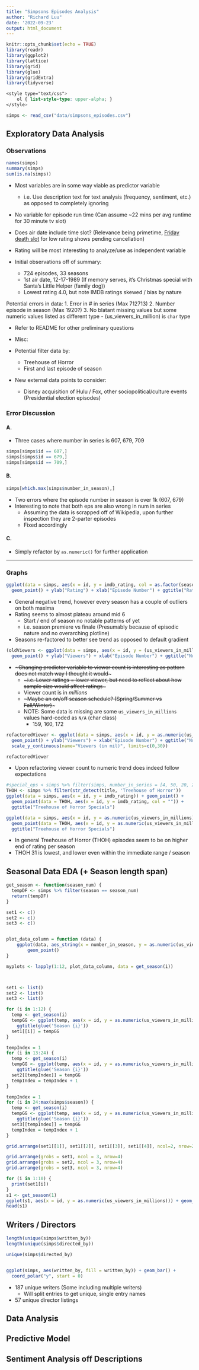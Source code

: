 ```yaml
---
title: "Simpsons Episodes Analysis"
author: "Richard Luu"
date: '2022-09-23'
output: html_document
---
```


```r
knitr::opts_chunk$set(echo = TRUE)
library(readr)
library(ggplot2)
library(lattice)
library(grid)
library(glue)
library(gridExtra)
library(tidyverse)
```

```css
<style type="text/css">
    ol { list-style-type: upper-alpha; }
</style>

```

```r
simps <- read_csv("data/simpsons_episodes.csv")
```

## Exploratory Data Analysis

### Observations

```r
names(simps)
summary(simps)
sum(is.na(simps))
```

- Most variables are in some way viable as predictor variable 
  - i.e. Use description text for text analysis (frequency, sentiment, etc.) as opposed to completely ignoring
- No variable for episode run time (Can assume ~22 mins per avg runtime for 30 minute tv slot)
- Does air date include time slot? (Relevance being primetime, [Friday death slot](https://en.wikipedia.org/wiki/Friday_night_death_slot) for low rating shows pending cancellation)
- Rating will be most interesting to analyze/use as independent variable

- Initial observations off of summary:
  - 724 episodes, 33 seasons
  - 1st air date, 12-17-1989 (If memory serves, it's Christmas special with Santa's Little Helper (family dog))
  - Lowest rating 4.0, but note IMDB ratings skewed / bias by nature
  
Potential errors in data:
1. Error in # in series (Max 712713)
2. Number episode in season (Max 1920?) 
3. No blatant missing values but some numeric values listed as different type 
  - (us_viewers_in_million) is `char` type


* Refer to README for other preliminary questions
  
- Misc:

- Potential filter data by:
  - Treehouse of Horror
  - First and last episode of season
- New external data points to consider:
  - Disney acquisition of Hulu / Fox, other sociopolitical/culture events (Presidential election episodes)

### Error Discussion

#### A.

- Three cases where number in series is 607, 679, 709

```r
simps[simps$id == 607,]
simps[simps$id == 679,]
simps[simps$id == 709,]
```

#### B.

```r
simps[which.max(simps$number_in_season),]
```
- Two errors where the episode number in season is over 1k (607, 679)
- Interesting to note that both eps are also wrong in num in series
  - Assuming the data is scrapped off of Wikipedia, upon further inspection they are 2-parter episodes
  - Fixed accordingly
  
#### C.
- Simply refactor by `as.numeric()` for further application


- - - 

### Graphs


```r
ggplot(data = simps, aes(x = id, y = imdb_rating, col = as.factor(season))) + 
  geom_point() + ylab("Rating") + xlab("Episode Number") + ggtitle("Rating vs Episode")
```

- General negative trend, however every season has a couple of outliers on both maxima
- Rating seems to almost plateau around mid 6
  - Start / end of season no notable patterns of yet 
  - i.e. season premiere vs finale (Presumably because of episodic nature and no overarching plotline)
- Seasons re-factored to better see trend as opposed to default gradient


```r
(oldViewers <- ggplot(data = simps, aes(x = id, y = (us_viewers_in_millions), col = as.factor(season))) + 
  geom_point() + ylab("Viewers") + xlab("Episode Number") + ggtitle("Num Viewers vs Episode"))
```

- ~~~Changing predictor variable to viewer count is interesting as pattern does not match way I thought it would~~~
  - ~~~i.e. Lower ratings = lower viewer, but need to reflect about how sample size would affect ratings~~~
  - Viewer count is in _millions_ 
  - ~~~Maybe an on/off season schedule? (Spring/Summer vs Fall/Winter)~~~
  - NOTE: Some data is missing are some `us_viewers_in_millions` values hard-coded as `N/A` (char class)
    - 159, 160, 172


```r
refactoredViewer <- ggplot(data = simps, aes(x = id, y = as.numeric(us_viewers_in_millions), col = as.factor(season))) + 
  geom_point() + ylab("Viewers") + xlab("Episode Number") + ggtitle("Num Viewers vs Episode") +
  scale_y_continuous(name="Viewers (in mil)", limits=c(0,30))

refactoredViewer
```

- Upon refactoring viewer count to numeric trend does indeed follow expectations

```r
#special_eps < simps %>% filter(simps, number_in_series = [4, 50, 20, 203])
THOH <- simps %>% filter(str_detect(title, 'Treehouse of Horror'))
ggplot(data = simps, aes(x = id, y = imdb_rating)) + geom_point() +
  geom_point(data = THOH, aes(x = id, y = imdb_rating, col = "")) + 
  ggtitle("Treehouse of Horror Specials")

ggplot(data = simps, aes(x = id, y = as.numeric(us_viewers_in_millions))) + geom_point() +
  geom_point(data = THOH, aes(x = id, y = as.numeric(us_viewers_in_millions), col = "")) + 
  ggtitle("Treehouse of Horror Specials")


```
- In general Treehouse of Horror (THOH) episodes seem to be on higher end of rating per season
- THOH 31 is lowest, and lower even within the immediate range / season

## Seasonal Data EDA  (+ Season length span)

```r
get_season <- function(season_num) {
  tempDF <- simps %>% filter(season == season_num)
  return(tempDF)
}

set1 <- c()
set2 <- c()
set3 <- c()


plot_data_column = function (data) {
    ggplot(data, aes_string(x = number_in_season, y = as.numeric(us_viewers_in_millions))) +
        geom_point()
}

myplots <- lapply(1:12, plot_data_column, data = get_season(i))



set1 <- list()
set2 <- list()
set3 <- list()

for (i in 1:12) {
  temp <- get_season(i)
  tempGG <- ggplot(temp, aes(x = id, y = as.numeric(us_viewers_in_millions))) + geom_point() + 
    ggtitle(glue('Season {i}'))
  set1[[i]] = tempGG
}

tempIndex = 1
for (i in 13:24) {
  temp <- get_season(i)
  tempGG <- ggplot(temp, aes(x = id, y = as.numeric(us_viewers_in_millions))) + geom_point() + 
    ggtitle(glue('Season {i}'))
  set2[[tempIndex]] = tempGG
  tempIndex = tempIndex + 1
}

tempIndex = 1
for (i in 24:max(simps$season)) {  
  temp <- get_season(i)
  tempGG <- ggplot(temp, aes(x = id, y = as.numeric(us_viewers_in_millions))) + geom_point() + 
    ggtitle(glue('Season {i}'))
  set3[[tempIndex]] = tempGG
  tempIndex = tempIndex + 1
}

grid.arrange(set1[[1]], set1[[2]], set1[[3]], set1[[4]], ncol=2, nrow=2)

grid.arrange(grobs = set1, ncol = 3, nrow=4)
grid.arrange(grobs = set2, ncol = 3, nrow=4)
grid.arrange(grobs = set3, ncol = 3, nrow=4)

for (i in 1:10) {
  print(set1[i])
}
s1 <- get_season(1)
ggplot(s1, aes(x = id, y = as.numeric(us_viewers_in_millions))) + geom_point()
head(s1)
```



## Writers / Directors

```r
length(unique(simps$written_by))
length(unique(simps$directed_by))

unique(simps$directed_by)


ggplot(simps, aes(written_by, fill = written_by)) + geom_bar() +
  coord_polar("y", start = 0)


```

- 187 unique writers (Some including multiple writers)
  - Will split entries to get unique, single entry names
- 57 unique director listings 

## Data Analysis

## Predictive Model

## Sentiment Analysis off Descriptions
